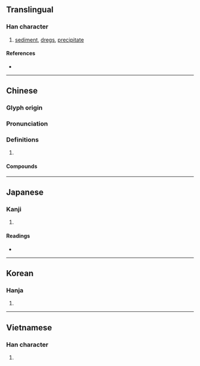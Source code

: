 {{also|淀}}
{{character info/new}}
==Translingual==

===Han character===
{{Han char|rn=85|rad=水|as=13|sn=16|four=37147|canj=ESCE|ids=⿰氵殿}}

# [[sediment]], [[dregs]], [[precipitate]]

====References====
* {{Han ref|kx=0653.260|dkj=18410|dj=1063.190|hdz=31764.160|uh=6FB1|ud=28593|bh=BEFD|bd=48893}}

----

==Chinese==
{{zh-forms|s=淀}}

===Glyph origin===
{{Han etym}}

===Pronunciation===
{{zh-pron
|m=diàn
|c=din6
|mn=tiān
|mc=y
|oc=y
|cat=
}}

===Definitions===
{{zh-hanzi}}

# {{rfdef|zh}}

====Compounds====
{{zh-der|沉澱|澱粉|胰澱粉酶}}

----

==Japanese==

===Kanji===
{{ja-kanji|grade=uc|rs=水13}}

# {{defn|lang=ja|sort=水13}}

====Readings====
* {{ja-readings|goon=[[でん]] (den)|kanon=[[てん]] (ten)|kun=[[おり]] (ori), [[どろ]] (doro), [[よどむ]] (yodomu)}}

----

==Korean==

===Hanja===
{{ko-hanja|hangeul=전|eumhun=|rv=jeon|mr=chŏn|y=cen}}

# {{defn|lang=ko|sort=水13}}

----

==Vietnamese==

===Han character===
{{vi-hantu|[[điện]], [[điến]]|rs=水13}}

# {{defn|lang=vi|sort=水13}}